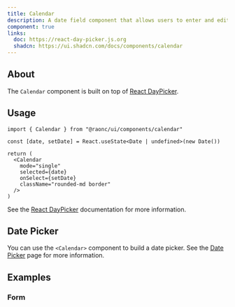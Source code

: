 ```yaml
---
title: Calendar
description: A date field component that allows users to enter and edit date.
component: true
links:
  doc: https://react-day-picker.js.org
  shadcn: https://ui.shadcn.com/docs/components/calendar
---
```


<ComponentPreview name="calendar-demo" />

## About

The `Calendar` component is built on top of [React DayPicker](https://react-day-picker.js.org).

## Usage

```tsx
import { Calendar } from "@raonc/ui/components/calendar"
```

```tsx
const [date, setDate] = React.useState<Date | undefined>(new Date())

return (
  <Calendar
    mode="single"
    selected={date}
    onSelect={setDate}
    className="rounded-md border"
  />
)
```

See the [React DayPicker](https://react-day-picker.js.org) documentation for more information.

## Date Picker

You can use the `<Calendar>` component to build a date picker. See the [Date Picker](/docs/components/date-picker) page for more information.

## Examples

### Form

<ComponentPreview name="calendar-form" />
